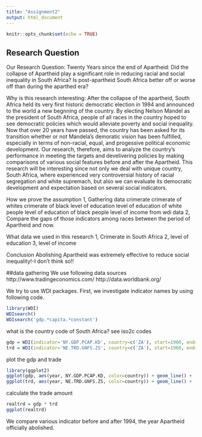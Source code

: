 ```yaml
---
title: "Assignment2"
output: html_document
---
```


```r
knitr::opts_chunk$set(echo = TRUE)
```
## Research Question 
Our Research Question:
Twenty Years since the end of Apartheid: Did the collapse of Apartheid play a significant role in reducing racial and social inequality in South Africa? Is post-apartheid South Africa better off or worse off than during the aparthed era? 

Why is this research  interesting:
After the collapse of the apartheid, South Africa held its very first historic democratic election in 1994 and announced to the world a new begnning of the country. By electing Nelson Mandel as the president of South Africa, people of all races in the country hoped to see democratic policies which would alleviate poverty and social inequality. Now that over 20 years have passed, the country has been asked for its transition whether or not Mandela's demoratic vision has been fulfilled, especially in terms of non-racial, equal, and progessive political economic development. Our research, therefore, aims to analyze the country's performance in meeting the targets and develivering policies by making comparisons of various social features before and after the Apartheid. This research will be interesting since not only we deal with unique country, South Africa, where experienced very controversial history of racial segregation and white supremach, but also we can evaluate its democratic development and expectation based on several social indicators.     


How we prove the assumption
1, Gathering data
  crimerate
    crimerate of whites
    crimerate of black
  level of education
    level of education of white people
    level of education of black people
  level of income
    from wdi data
2, Compare the gaps of those indicators among races between the period of Apartheid and now.

What data we used in this research
1, Crimerate in South Africa
2, level of education
3, level of income

Conclusion
Abolishing Apartheid was extremely effective to reduce social inequality!-I don't think so!!

##data gathering
We use following data sources
  http://www.tradingeconomics.com/
  http://data.worldbank.org/
  
We try to use WDI packages. First, we investigate indicator names by using following code.
```r
library(WDI)
WDIsearch()
WDIsearch('gdp.*capita.*constant')
```



what is the country code of South Africa? see iso2c codes
```r
gdp = WDI(indicator='NY.GDP.PCAP.KD', country=c('ZA'), start=1960, end=2012)
trd = WDI(indicator='NE.TRD.GNFS.ZS', country=c('ZA'), start=1960, end=2012)

```

plot the gdp and trade
```r
library(ggplot2)
ggplot(gdp, aes(year, NY.GDP.PCAP.KD, color=country)) + geom_line() +  xlab('Year') + ylab('GDP per capita')
ggplot(trd, aes(year, NE.TRD.GNFS.ZS, color=country)) + geom_line() +  xlab('Year') + ylab('Trade (% of gdp)')
```

calculate the trade amount
```r
realtrd = gdp * trd
ggplot(realtrd)

```


We compare various indicator before and after 1994, the year Apartheid officially abolished.


